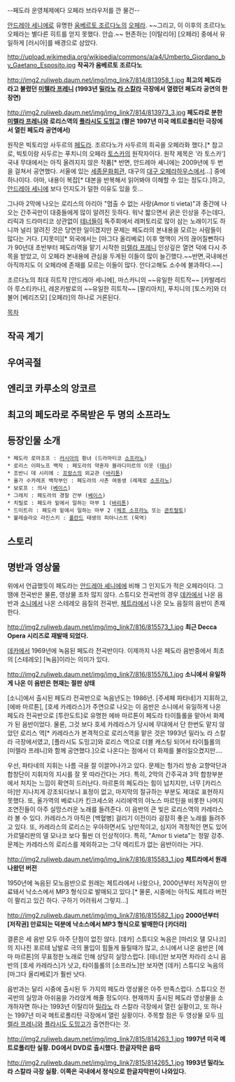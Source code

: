 {{{+1 Fedora}}}

--페도라 운영체제에다 오페라 브라우저를 깐 물건-- 

[[안드레아 세니에]]로 유명한 [[움베르토 조르다노]]의 [[오페라]]. ~~그리고, 이 이후의 조르다노 오페라는 별다른 히트를 얻지 못했다. 안습.~~ 현존하는 [이탈리아] [오페라] 중에서 유일하게 [러시아]를 배경으로 삼았다.

http://upload.wikimedia.org/wikipedia/commons/a/a4/Umberto_Giordano_by_Gaetano_Esposito.jpg
'''작곡가 움베르토 조르다노'''

http://img2.ruliweb.daum.net/img/img_link7/814/813958_1.jpg
'''최고의 페도라 라고 불렸던 [[미렐라 프레니]] (1993년 [[밀라노]] [[라 스칼라]] 극장에서 열렸던 페도라 공연의 한 장면)'''

http://img2.ruliweb.daum.net/img/img_link7/814/813973_3.jpg
'''페도라로 분한 [[미렐라 프레니]]와 로리스역의 [[플라시도 도밍고]] (짤은 1997년 미국 메트로폴리탄 극장에서 열린 페도라 공연에서)'''

원작은 빅토리앙 사두르의 [[페도라]]. 조르다노가 사두르의 희곡을 오페라화 했다.[* 참고로, 빅토이랑 사두르는 푸치니의 오페라 [[토스카]]의 원작자이다. 원작 제목은 '라 토스카'] 국내 무대에서는 아직 올려지지 않은 작품[*  반면, 안드레아 셰니에는 2009년에 두 번을 걸쳐서 공연했다. 서울에 있는 [[세종문화회관]], 대구의 [[대구 오페라하우스]]에서...] 중에 하나이다. 아마, 내용이 복잡[* 대본을 반복해서 읽어봐야 이해할 수 있는 정도다.]하고, [[안드레아 세니에]] 보다 인지도가 덜한 이유도 있을 듯... 

그나마 2막에 나오는 로리스의 아리아 "멈출 수 없는 사랑(Amor ti vieta)"과 중간에 나오는 간주곡만이 대중들에게 많이 알려진 듯하다. 워낙 짧으면서 굵은 인상을 주는데다, 리릭과 드라마티코 상관없이 [[테너]]들이 독주회에서 레퍼토리로 많이 삼는 노래이기도 하니까 널리 알려진 것은 당연한 일이겠지만 문제는 페도라의 본내용을 모르는 사람들이 많다는 거다. [지못미][* 외국에서는 [마그다 올리베로] 이후 명맥이 거의 끊어질뻔하다가 90년대 초반부터 페도라역을 맡기 시작한 [[미렐라 프레니]] 인상깊은 열연 덕에 다시 주목을 받았고, 이 오페라 본내용에 관심을 두게된 이들이 많이 늘긴했다.~~반면,국내에선 아직까지도 이 오페라에 존재를 모르는 이들이 많다. 안다고해도 소수에 불과하다.~~]

조르다노의 최대 히트작 [안드레아 세니에], 마스카니의 ~~유일한 히트작~~ [카발레리아 루스티카나], 레온카발로의 ~~유일한 히트작~~ [팔리아치], 푸치니의 [토스카]와 더불어 [베리즈모] [오페라]의 하나로 거론된다.

[[목차]]

== 작곡 계기 ==

== 우여곡절 ==

== 엔리코 카루소의 앙코르 ==

== 최고의 페도라로 주목받은 두 명의 소프라노 ==

== 등장인물 소개 ==
 * 페도라 로마조프 : [[러시아]]의 황녀 (드라마티코 [[소프라노]])
 * 로리스 이파노프 백작 : 페도라의 약혼자 블라디미르의 이웃 ([[테너]])
 * 조반니 데 시리에 : [[프랑스]]의 외교관 ([[바리톤]])
 * 올가 수카레프 백작부인 : 페도라의 사촌 여동생 (레제로 [[소프라노]])
 * 보로프 : 의사 ([[베이스]])
 * 그레치 : 페도라의 경찰 간부 ([[베이스]])
 * 치릴로 : 페도라 밑에서 일하는 마부 1 ([[바리톤]])
 * 드미트리 : 페도라 밑에서 일하는 마부 2 ([[메조 소프라노]] 또는 [[콘트랄토]])
 * 볼레슬라오 라진스키 : [[폴란드]] 태생의 피아니스트 (묵역)

== 스토리 ==

== 명반과 영상물 ==
위에서 언급했듯이 페도라는 [[안드레아 셰니에]]에 비해 그 인지도가 적은 오페라이다.
그 땜에 전곡반은 물론, 영상물 조차 많지 않다.
스튜디오 전곡반의 경우 [[데카]]에서 나온 음반과 [[소니]]에서 나온 스테레오 음질의 전곡반, [[체트라]]에서 나온 모노 음질의 음반이 존재한다.

http://img2.ruliweb.daum.net/img/img_link7/816/815573_1.jpg
'''최근 Decca Opera 시리즈로 재발매 되었다.'''

[[데카]]에서 1969년에 녹음된 페도라 전곡반이다. 이제까지 나온 페도라 음반중에서 최초의 [스테레오] [녹음]이라는 의미가 있다. 

http://img2.ruliweb.daum.net/img/img_link7/816/815576_1.jpg
'''소니에서 유일하게 나온 이 음반은 현재는 절판 상태'''

[소니]에서 출시된 페도라 전곡반으로 녹음년도는 1986년. [주세페 파타네]가 지휘하고, [에바 마르톤], [호세 카레라스]가 주연으로 나오는 이 음반은 소니에서 유일하게 나온 페도라 전곡반으로 [투란도트]로 유명한 에바 마르톤이 페도라 타이틀롤을 맡아서 화제가 된 음반이었다. 물론, 그것 보다 호세 카레라스가 당시에 무대에서 단 한번도 맡지 않았던 로리스 역[* 카레라스가 본격적으로 로리스역을 맡은 것은 1993년 밀라노 라 스칼라 극장에서였고, [플라시도 도밍고]와 로리스 역으로 더블 캐스팅 되어서 타이틀롤의 [미렐라 프레니]와 함께 공연했다.]으로 나온다는 점에서 더 화제를 불러일으켰지만....

우선, 파타네의 지휘는 나름 극을 잘 이끌어나가고 있다. 문제는 헝가리 방송 교향악단과 합창단이 지휘자의 지시를 잘 못 따라간다는 거다. 특히, 2막의 간주곡과 3막 합창부분에서 처지는 느낌이 확연히 드러난다. 마르톤의 페도라는 힘이 넘치지만, 너무 [카리스마]만 지나치게 강조되다보니 표정이 없고, 마지막의 절규하는 부분도 제대로 표현하지 못했다. 또, 올가역의 베로니카 킨크세스와 시리에역의 야노스 마르틴을 비롯한 나머지 조연진들이 아주 실망스러운 노래를 들려준다. 이 음반의 큰 빛은 로리스역의 카레라스라 볼 수 있다. 카레라스가 아직은 [백혈병] 걸리기 이전이라 굉장히 좋은 노래를 들려주고 있다. 또, 카레라스의 로리스는 우아하면서도 낭만적이고, 심지어 격정적인 면도 있어 가르델리판의 델 모나코 보다 훨씬 더 인상적이다. 특히, "Amor ti vieta"는 정말 강추. 문제는 카레라스의 로리스를 제외하고는 그닥 메리트가 없는 음반이라는 거다.

http://img2.ruliweb.daum.net/img/img_link7/816/815583_1.jpg
'''체트라에서 원래 나왔던 버전'''

1950년에 녹음된 모노음반으로 원래는 체트라에서 나왔으나, 2000년부터 저작권이 만료돼서 낙소스에서 MP3 형식으로 발매되고 있다.[* 물론, 시중에는 아직도 체트라 버전이 팔리고 있긴 하다. 구하기 어려워서 그렇지...]

http://img2.ruliweb.daum.net/img/img_link7/816/815582_1.jpg
'''2000년부터 [저작권] 만료되는 덕분에 낙소스에서 MP3 형식으로 발매한다 [카더라]'''


결론은 세 음반 모두 아주 단점이 없진 않다. [데카] 스튜디오 녹음은 [마리오 델 모나코]의 지나친 포르테 남발로 극의 몰입이 힘들게 들릴때가 많고, 소니에서 나온 음반은 [에마 마르톤]의 무표정한 노래로 인해 상당히 실망스럽다. [테너]만 보자면 차라리 소니 음반의 [호세 카레라스]가 낫고, 타이틀롤의 [소프라노]만 보자면 [데카] 스튜디오 녹음의 [마그다 올리베로]가 훨씬 낫다.

음반과는 달리 시중에 출시된 두 가지의 페도라 영상물은 아주 만족스럽다. 스튜디오 전곡반의 실망과 아쉬움을 가라앉게 해줄 정도이다. 현재까지 출시된 페도라 영상물을 소개하자면 하나는 1993년 이탈리아 [[밀라노]] 라 스칼라 극장에서 열린 실황이고, 또 하나는 1997년 미국 메트로폴리탄 극장에서 열린 실황이다. 주목할 점은 두 영상물 모두 [[미렐라 프레니]]와 [[플라시도 도밍고]]가 출연한다는 것.

http://img2.ruliweb.daum.net/img/img_link7/815/814263_1.jpg
'''1997년 미국 메트로폴리탄 실황. DG에서 DVD로 출시했다. 한글자막은 읍따'''

http://img2.ruliweb.daum.net/img/img_link7/815/814265_1.jpg
'''1993년 밀라노 라 스칼라 극장 실황. 이쪽은 국내에서 정식으로 한글자막판이 나와있다.'''
